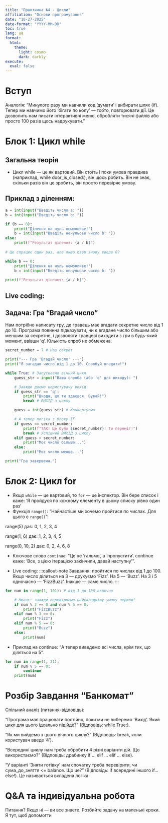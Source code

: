 ```yaml
---
title: "Практична №4 - Цикли"
affiliation: "Основи програмування"
date: "10-27-2025"
date-format: "YYYY-MM-DD"
toc: true
lang: ua
format: 
  html:
    theme:
      light: cosmo
      dark: darkly
execute:
  eval: false
---
```


# Вступ

Аналогія: "Минулого разу ми навчили код 'думати' і вибирати шлях (if). Тепер ми навчимо його 'бігати по колу' — тобто, повторювати дії. Це дозволить нам писати інтерактивні меню, обробляти тисячі файлів або просто 100 разів щось надрукувати."


# Блок 1: Цикл while 

## Загальна теорія
- Цикл while — це як вартовий. Він стоїть і поки умова правдива (наприклад, while door_is_closed:), він щось робить. Він не знає, скільки разів він це зробить, він просто перевіряє умову.

## Приклад з діленням:
```python

a = int(input("Введіть число a: "))
b = int(input("Введіть число b: "))

if (b == 0):
    print("Ділення на нуль неможливе!")
    b = int(input("Введіть ненульове число b: "))
else:
    print(f"Результат ділення: {a / b}")
    
# Це спрацює один раз, але якшо юзер знову введе 0?

while b == 0:
    print("Ділення на нуль неможливе!")
    b = int(input("Введіть ненульове число b: "))
    
print(f"Результат ділення: {a / b}")
```

## Live coding:
  
:::callout-note
# Задача: Гра "Вгадай число"
Нам потрібно написату гру, де гравець має вгадати секретне число від 1 до 10. Програма повинна підказувати, чи є вгадане число більшим або меншим за секретне, і дозволяти гравцеві виходити з гри в будь-який момент, ввівши 'q'. Кількість спроб не обмежена.
:::
```python

secret_number = 7 # Наш секрет

print("--- Гра 'Вгадай число' ---")
print("Я загадав число від 1 до 10. Спробуй вгадати!")

while True: # Запускаємо вічний цикл
    guess_str = input("Ваша спроба (або 'q' для виходу): ")

    # Завжди даємо користувачу вихід
    if guess_str == 'q':
        print("Шкода, що ти здаєшся. Бувай!")
        break # ВИХІД з циклу

    guess = int(guess_str) # Конвертуємо

    # А тепер логіка з блоку IF
    if guess == secret_number:
        print(f"ТАК! Це було {secret_number}! Ти переміг!")
        break # Успішний ВИХІД з циклу
    elif guess < secret_number:
        print("Моє число більше...")
    else:
        print("Моє число менше...")

print("Гра завершена.")

```

# Блок 2: Цикл for
  - Якщо `while` — це вартовий, то `for` — це інспектор. Він бере список і каже: 'Я пройдуся по кожному елементу в цьому списку рівно один раз'
  - Функція `range()`: "Найчастіше ми хочемо пройтися по числах. Для цього є `range()`":

range(5) дає: 0, 1, 2, 3, 4

range(1, 6) дає: 1, 2, 3, 4, 5

range(0, 10, 2) дає: 0, 2, 4, 6, 8

  - Ключове слово `continue`: "Це не 'гальмо', а 'пропустити'. continue каже: 'Все, з цією ітерацією закінчили, давай наступну'".
  
  - Live coding:
:::callout-note
Завдання: пройтися по числах від 1 до 100. Якщо число ділиться на 3 — друкуємо 'Fizz'. На 5 — 'Buzz'. На 3 і 5 одночасно — 'FizzBuzz'. Інакше — саме число.
:::
```python
for num in range(1, 101): # від 1 до 100 включно

    # Нюанс: завжди перевіряємо найскладнішу умову першою!
    if num % 3 == 0 and num % 5 == 0:
        print("FizzBuzz")
    elif num % 3 == 0:
        print("Fizz")
    elif num % 5 == 0:
        print("Buzz")
    else:
        print(num)
```

  - Приклад на continue: "А тепер виведемо всі числа, крім тих, що діляться на 5".

```python
for num in range(1, 21):
    if num % 5 == 0:
        continue 
    print(num)
```

# Розбір Завдання "Банкомат"

Спільний аналіз (питання-відповідь):

"Програма має працювати постійно, поки ми не виберемо 'Вихід'. Який цикл для цього ідеально підійде?" (Відповідь: while True:).

"Як ми вийдемо з цього вічного циклу?" (Відповідь: break, коли користувач введе '4').

"Всередині циклу нам треба обробити 4 різні варіанти дій. Що використаємо?" (Відповідь: драбинку if ... elif ... elif ... else).

"У варіанті 'Зняти готівку' нам спочатку треба перевірити, чи сума_до_зняття <= balance. Що це?" (Відповідь: if всередині іншого if... else!). Це називається вкладена логіка.

# Q&A та індивідуальна робота
Питання? Якщо ні — ви все знаєте. Розбийте задачу на маленькі кроки. Я тут, щоб допомогти
